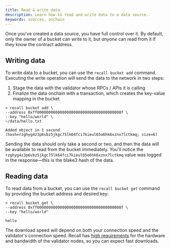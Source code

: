 ```yaml
---
title: Read & write data
description: Learn how to read and write data to a data source.
keywords: sources, onchain
---
```


Once you've created a data source, you have full control over it. By default, only the owner of a
bucket can write to it, but _anyone_ can read from it if they know the contract address.

## Writing data

To write data to a bucket, you can use the `recall bucket add` command. Executing the write
operation will send the data to the network in two steps:

1. Stage the data with the validator whose RPCs / APIs it is calling
2. Finalize the data onchain with a transaction, which creates the key-value mapping in the bucket

```
> recall bucket add \
--address 0xff0000000000000000000000000000000000008f \
--key "hello/world" \
~/data/hello.txt

Added object in 1 second (hash=rzghyg4z3p6vbz5jkgc75lk64fci7kieul65o6hk6xznx7lctkmq; size=6)
```

Sending the data should only take a second or two, and then the data will be available to read from
the bucket immediately. You'll notice the `rzghyg4z3p6vbz5jkgc75lk64fci7kieul65o6hk6xznx7lctkmq`
value was logged in the response—this is the blake3 hash of the data.

## Reading data

To read data from a bucket, you can use the `recall bucket get` command by providing the bucket
address and desired key:

```
> recall bucket get \
--address 0xff0000000000000000000000000000000000008f \
--key "hello/world"

hello
```

The download speed will depend on both your connection speed and the validator's connection speed.
Recall has [high requirements](/protocol/operators) for the hardware and bandwidth of the validator
nodes, so you can expect fast downloads.
